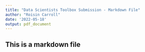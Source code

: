 ```yaml
---
title: "Data Scientists Toolbox Submission - Markdown File"
author: "Roisin Carroll"
date: '2022-05-18'
output: pdf_document
---
```


## This is a markdown file
